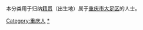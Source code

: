{{Catnav|頁面分類|各種主題的頁面分類|依中国各省来作的分类|各地中国人|重庆人}}
{{Catnav|頁面分類|人物|各國人物|中国人|各地中国人|重庆人}}

本分类用于归纳[[籍贯|籍贯]]（出生地）属于[[重庆市|重庆市]][[大足区|大足区]]的人士。

[[Category:重庆人|Category:重庆人]]
[[Category:大足区|*]]